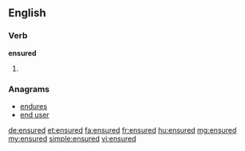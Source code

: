 ==English==

===Verb===
'''ensured'''

# {{en-past of|ensure}}

===Anagrams===
* [[endures#English|endures]]
* [[end user#English|end user]]

[[de:ensured]]
[[et:ensured]]
[[fa:ensured]]
[[fr:ensured]]
[[hu:ensured]]
[[mg:ensured]]
[[my:ensured]]
[[simple:ensured]]
[[vi:ensured]]
